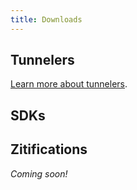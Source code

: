 ```yaml
---
title: Downloads
---
```



## Tunnelers

<TunnelerOverviewMd />

[Learn more about tunnelers](./learn/core-concepts/clients/tunnelers/index.mdx).

## SDKs

<QuickInfoMd />

## Zitifications

*Coming soon!*

